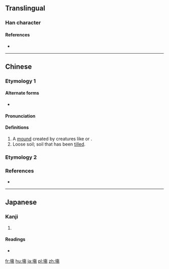 ==Translingual==

===Han character===
{{Han char|rn=32|rad=土|as=11|sn=14|four=|canj=GOAH|ids=⿰土⿱𠂉昜}}

====References====
* {{Han ref|kx=0236.350|dkj=05385|dj=0475.010|hdz=10480.140|uh=5872}}

----

==Chinese==
{{zh-forms}}

===Etymology 1===

====Alternate forms====
* {{zh-l|[[場]]}}

====Pronunciation====
{{zh-pron
|m=shāng
|c=
|h=pfs=
|md=
|mn=
|w=
|mc=y
|oc=y
|cat=n
}}

====Definitions====
{{zh-hanzi}}

# A [[mound]] created by creatures like {{zh-l|蚍蜉}} or {{zh-l|犁鼠}}.
# Loose soil; soil that has been [[till]]ed.

===Etymology 2===
{{zh-see|場|v}}

===References===
* {{R:twedu|N00084}}

----

==Japanese==

===Kanji===
{{ja-kanji|grade=|rs=土11}}

# {{defn|lang=ja|sort=土11}}

====Readings====
* {{ja-readings|on=[[じょう]] (jō)|kun=[[ば]] (ba)}}

[[fr:塲]]
[[hu:塲]]
[[ja:塲]]
[[pl:塲]]
[[zh:塲]]